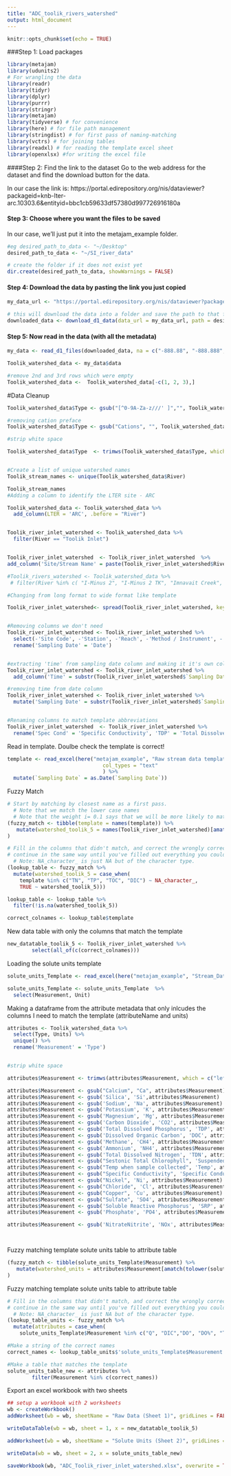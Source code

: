 ```yaml
---
title: "ADC_toolik_rivers_watershed"
output: html_document
---
```


```r
knitr::opts_chunk$set(echo = TRUE)
```

###Step 1: Load packages

```r

library(metajam)  
library(udunits2)
# For wrangling the data
library(readr)
library(tidyr)
library(dplyr)
library(purrr)
library(stringr)
library(metajam)
library(tidyverse) # for convenience
library(here) # for file path management
library(stringdist) # for first pass of naming-matching
library(vctrs) # for joining tables
library(readxl) # for reading the template excel sheet
library(openxlsx) #for writing the excel file

```

####Step 2: Find the link to the dataset
Go to the web address for the dataset and find the download button for the data. 

In our case the link is: https://portal.edirepository.org/nis/dataviewer?packageid=knb-lter-arc.10303.6&entityid=bbc1cb59633df57380d997726916180a

#### Step 3: Choose where you want the files to be saved
In our case, we'll just put it into the metajam_example folder.

```r

#eg desired_path_to_data <- "~/Desktop"
desired_path_to_data <- "~/SI_river_data"

# create the folder if it does not exist yet
dir.create(desired_path_to_data, showWarnings = FALSE)


```

#### Step 4: Download the data by pasting the link you just copied
```r

my_data_url <- "https://portal.edirepository.org/nis/dataviewer?packageid=knb-lter-arc.10303.6&entityid=bbc1cb59633df57380d997726916180a"

# this will download the data into a folder and save the path to that folder
downloaded_data <- download_d1_data(data_url = my_data_url, path = desired_path_to_data)


```

#### Step 5: Now read in the data (with all the metadata)

```r


my_data <- read_d1_files(downloaded_data, na = c("-888.88", "-888.888", "-888", "-999", "-9999"))

Toolik_watershed_data <- my_data$data

#remove 2nd and 3rd rows which were empty
Toolik_watershed_data <-  Toolik_watershed_data[-c(1, 2, 3),]

```

#Data Cleanup


```r

Toolik_watershed_data$Type <- gsub("[^0-9A-Za-z///' ]","", Toolik_watershed_data$Type)

#removing cation preface
Toolik_watershed_data$Type <- gsub("Cations", "", Toolik_watershed_data$Type)

#strip white space

Toolik_watershed_data$Type  <- trimws(Toolik_watershed_data$Type, which = c("left"))


#Create a list of unique watershed names 
Toolik_stream_names <- unique(Toolik_watershed_data$River)

Toolik_stream_names 
#Adding a column to identify the LTER site - ARC

Toolik_watershed_data <- Toolik_watershed_data %>% 
  add_column(LTER = 'ARC', .before = "River")


Toolik_river_inlet_watershed <- Toolik_watershed_data %>% 
  filter(River == "Toolik Inlet")


Toolik_river_inlet_watershed  <- Toolik_river_inlet_watershed  %>% 
add_column('Site/Stream Name' = paste(Toolik_river_inlet_watershed$River, Toolik_river_inlet_watershed$Station), .before = 'River')

#Toolik_rivers_watershed <- Toolik_watershed_data %>% 
 # filter(River %in% c( "I-Minus 2", "I-Minus 2 TK", "Imnavait Creek", "Itkillik Tributary", "Kuparuk River", "North River", "Oksrukuyik Creek", "Roche Moutonnee Creek", "Shrew River", "South River", "South River Trib", "Toolik Inlet","Toolik River", "Toolik River TK", "Toolik River TK-4", "Trevor Creek", "Upper Kuparuk", "VTK IMP", "VTK REF"))

```



```r

#Changing from long format to wide format like template

Toolik_river_inlet_watershed<- spread(Toolik_river_inlet_watershed, key = 'Type', value = 'Value')


#Removing columns we don't need
Toolik_river_inlet_watershed <- Toolik_river_inlet_watershed %>% 
  select(-'Site Code', -'Station', -'Reach', -'Method / Instrument', -'Units', -'Comments', -'River')  %>% 
  rename('Sampling Date' = 'Date')


#extracting 'time' from sampling date column and making it it's own column
Toolik_river_inlet_watershed <- Toolik_river_inlet_watershed %>% 
  add_column('Time' = substr(Toolik_river_inlet_watershed$`Sampling Date`, 11, 16), .after = 'Sampling Date')

#removing time from date column
Toolik_river_inlet_watershed <- Toolik_river_inlet_watershed %>% 
  mutate('Sampling Date' = substr(Toolik_river_inlet_watershed$`Sampling Date`, 1, 10))


#Renaming columns to match template abbreviations
Toolik_river_inlet_watershed  <- Toolik_river_inlet_watershed %>% 
  rename('Spec Cond' = 'Specific Conductivity', 'TDP' = 'Total Dissolved Phosphorus', 'DOC' = 'Dissolved Organic Carbon', 'NH4' = 'Ammonium', 'TDN' = 'Total Dissolved Nitrogen', 'Temp C' = 'Temp when sample collected', 'SRP' = 'Soluble Reactive Phosphorus', 'NOx' = 'NitrateNitrite')

```



Read in template. Doulbe check the template is correct!
```r

template <- read_excel(here("metajam_example", "Raw stream data template.xlsx"), 
                               col_types = "text"
                               ) %>%
  mutate(`Sampling Date` = as.Date(`Sampling Date`))

```

Fuzzy Match
```r


# Start by matching by closest name as a first pass. 
  # Note that we match the lower case names
  # Note that the weight i= 0.1 says that we will be more likely to match if watershed 1 = template + extra
(fuzzy_match <- tibble(template = names(template)) %>%
   mutate(watershed_toolik_5 = names(Toolik_river_inlet_watershed)[amatch(tolower(template), tolower(names(Toolik_river_inlet_watershed)), maxDist = 1, weight = c(d=1,i=0.1,s=1,t=1))])
)

```

```r

# Fill in the columns that didn't match, and correct the wrongly corrected matches
# continue in the same way until you've filled out everything you could.
  # Note: NA_character_ is just NA but of the character type.
(lookup_table <- fuzzy_match %>%
  mutate(watershed_toolik_5 = case_when(
    template %in% c("TN", "TP", "TOC", "DIC") ~ NA_character_,
    TRUE ~ watershed_toolik_5)))

lookup_table <- lookup_table %>%
  filter(!is.na(watershed_toolik_5))

correct_colnames <- lookup_table$template

```
New data table with only the columns that match the template

```r


new_datatable_toolik_5 <- Toolik_river_inlet_watershed %>% 
        select(all_of(c(correct_colnames)))

```


Loading the solute units template

```r


solute_units_Template <- read_excel(here("metajam_example", "Stream_Data_Template.xlsx"), sheet = "Solute Units" )

solute_units_Template <- solute_units_Template  %>%
  select(Measurement, Unit)


```
Making a dataframe from the attribute metadata that only inlcudes the columns I need to match the template (attributeName and units)


```r

attributes <- Toolik_watershed_data %>%
  select(Type, Units) %>%
  unique() %>%
  rename('Measurement' = 'Type')


#strip white space

attributes$Measurement <- trimws(attributes$Measurement, which = c("left"))

attributes$Measurement <- gsub("Calcium", "Ca", attributes$Measurement)
attributes$Measurement <- gsub('Silica', 'Si',attributes$Measurement)
attributes$Measurement <- gsub('Sodium', 'Na', attributes$Measurement)
attributes$Measurement <- gsub('Potassium', 'K', attributes$Measurement)
attributes$Measurement <- gsub('Magnesium', 'Mg', attributes$Measurement)
attributes$Measurement <- gsub('Carbon Dioxide', 'CO2', attributes$Measurement)
attributes$Measurement <- gsub('Total Dissolved Phosphorus', 'TDP', attributes$Measurement)
attributes$Measurement <- gsub('Dissolved Organic Carbon', 'DOC', attributes$Measurement)
attributes$Measurement <- gsub('Methane', 'CH4', attributes$Measurement)
attributes$Measurement <- gsub('Ammonium', 'NH4', attributes$Measurement)
attributes$Measurement <- gsub('Total Dissolved Nitrogen', 'TDN', attributes$Measurement)
attributes$Measurement <- gsub("Sestonic Total Chlorophyll", 'Suspended Chl', attributes$Measurement)
attributes$Measurement <- gsub("Temp when sample collected", 'Temp', attributes$Measurement)
attributes$Measurement <- gsub("Specific Conductivity", 'Specific Conductance', attributes$Measurement)
attributes$Measurement <- gsub("Nickel", 'Ni', attributes$Measurement)
attributes$Measurement <- gsub("Chloride", 'Cl', attributes$Measurement)
attributes$Measurement <- gsub("Copper", 'Cu', attributes$Measurement)
attributes$Measurement <- gsub("Sulfate", 'SO4', attributes$Measurement)
attributes$Measurement <- gsub('Soluble Reactive Phosphorus', 'SRP', attributes$Measurement)
attributes$Measurement <- gsub('Phosphate', 'PO4', attributes$Measurement)

attributes$Measurement <- gsub('NitrateNitrite', 'NOx', attributes$Measurement)




```

Fuzzy matching template solute units table to attribute table
```r

(fuzzy_match <- tibble(solute_units_Template$Measurement) %>%
   mutate(watershed_units = attributes$Measurement[amatch(tolower(solute_units_Template$Measurement), tolower(attributes$Measurement), maxDist = 1, weight = c(d=1,i=0.1,s=1,t=1))])
)


```

Fuzzy matching template solute units table to attribute table
```r

# Fill in the columns that didn't match, and correct the wrongly corrected matches
# continue in the same way until you've filled out everything you could.
  # Note: NA_character_ is just NA but of the character type.
(lookup_table_units <- fuzzy_match %>%
  mutate(attributes = case_when(
    solute_units_Template$Measurement %in% c("Q", "DIC","DO", "DO%", "TKN", "PON", "TOC", "TN", "DON", "TP", "DOP", "PP") ~ NA_character_, TRUE ~ watershed_units)))

#Make a string of the correct names
correct_names <- lookup_table_units$'solute_units_Template$Measurement'

```

```r


#Make a table that matches the template
solute_units_table_new <- attributes %>% 
        filter(Measurement %in% c(correct_names))

```

Export an excel workbook with two sheets

```r


## setup a workbook with 2 worksheets
wb <- createWorkbook()
addWorksheet(wb = wb, sheetName = "Raw Data (Sheet 1)", gridLines = FALSE)

writeDataTable(wb = wb, sheet = 1, x = new_datatable_toolik_5)

addWorksheet(wb = wb, sheetName = "Solute Units (Sheet 2)", gridLines = FALSE)

writeData(wb = wb, sheet = 2, x = solute_units_table_new)

saveWorkbook(wb, "ADC_Toolik_river_inlet_watershed.xlsx", overwrite = TRUE)

```